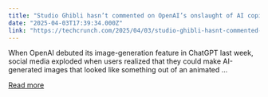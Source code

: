 ```yaml
---
title: "Studio Ghibli hasn’t commented on OpenAI’s onslaught of AI copies, but the fan subreddit has"
date: "2025-04-03T17:39:34.000Z"
link: "https://techcrunch.com/2025/04/03/studio-ghibli-hasnt-commented-on-openais-onslaught-of-ai-copies-but-the-fan-subreddit-has/"
---
```


When OpenAI debuted its image-generation feature in ChatGPT last week, social media exploded when users realized that they could make AI-generated images that looked like something out of an animated ...

[Read more](https://techcrunch.com/2025/04/03/studio-ghibli-hasnt-commented-on-openais-onslaught-of-ai-copies-but-the-fan-subreddit-has/)
